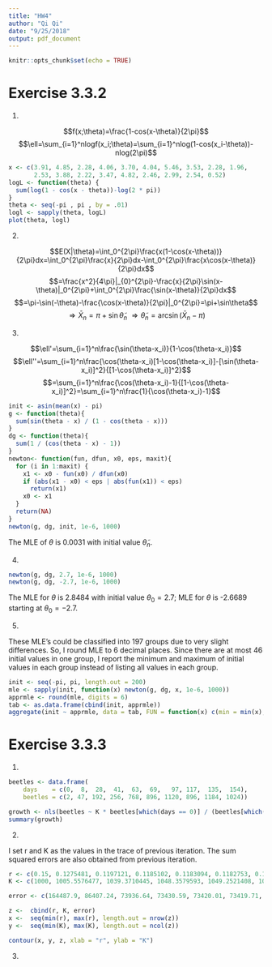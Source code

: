 ```yaml
---
title: "HW4"
author: "Qi Qi"
date: "9/25/2018"
output: pdf_document
---
```


```r
knitr::opts_chunk$set(echo = TRUE)
```

# Exercise 3.3.2

1.

$$f(x;\theta)=\frac{1-cos(x-\theta)}{2\pi}$$
$$\ell=\sum_{i=1}^nlogf(x_i;\theta)=\sum_{i=1}^nlog(1-cos(x_i-\theta))-nlog(2\pi)$$
```r
x <- c(3.91, 4.85, 2.28, 4.06, 3.70, 4.04, 5.46, 3.53, 2.28, 1.96,
       2.53, 3.88, 2.22, 3.47, 4.82, 2.46, 2.99, 2.54, 0.52)
logL <- function(theta) {
  sum(log(1 - cos(x - theta))-log(2 * pi))
}
theta <- seq(-pi , pi , by = .01)
logl <- sapply(theta, logL)
plot(theta, logl)

```

2.

$$E(X|\theta)=\int_0^{2\pi}\frac{x(1-\cos(x-\theta))}{2\pi}dx=\int_0^{2\pi}\frac{x}{2\pi}dx-\int_0^{2\pi}\frac{x\cos(x-\theta)}{2\pi}dx$$
$$=\frac{x^2}{4\pi}|_{0}^{2\pi}-\frac{x}{2\pi}\sin(x-\theta)|_0^{2\pi}+\int_0^{2\pi}\frac{\sin(x-\theta)}{2\pi}dx$$
$$=\pi-\sin(-\theta)-\frac{\cos(x-\theta)}{2\pi}|_0^{2\pi}=\pi+\sin\theta$$
$$\Rightarrow \bar{X}_n=\pi+\sin\tilde{\theta}_n \ \Rightarrow \tilde{\theta}_n=\arcsin(\bar{X}_n-\pi)$$

3.

$$\ell'=\sum_{i=1}^n\frac{\sin(\theta-x_i)}{1-\cos(\theta-x_i)}$$
$$\ell''=\sum_{i=1}^n\frac{\cos(\theta-x_i)[1-\cos(\theta-x_i)]-[\sin(\theta-x_i)]^2}{[1-\cos(\theta-x_i)]^2}$$
$$=\sum_{i=1}^n\frac{\cos(\theta-x_i)-1}{[1-\cos(\theta-x_i)]^2}=\sum_{i=1}^n\frac{1}{\cos(\theta-x_i)-1}$$

```r
init <- asin(mean(x) - pi)
g <- function(theta){
  sum(sin(theta - x) / (1 - cos(theta - x)))
}
dg <- function(theta){
  sum(1 / (cos(theta - x) - 1))
}
newton<- function(fun, dfun, x0, eps, maxit){
  for (i in 1:maxit) {
    x1 <- x0 - fun(x0) / dfun(x0)
    if (abs(x1 - x0) < eps | abs(fun(x1)) < eps)
      return(x1)
    x0 <- x1
  }
  return(NA)
}
newton(g, dg, init, 1e-6, 1000)

```

The MLE of $\theta$ is 0.0031 with initial value $\tilde{\theta}_n$.

4.

```r
newton(g, dg, 2.7, 1e-6, 1000)
newton(g, dg, -2.7, 1e-6, 1000)
```
The MLE for $\theta$ is 2.8484 with initial value $\theta_0=2.7$; MLE for $\theta$ is -2.6689 starting at $\theta_0=-2.7$.

5.

These MLE's could be classified into 197 groups due to very slight differences. So, I round MLE to 6 decimal places. Since there are at most 46 initial values in one group, I report the minimum and maximum of initial values in each group instead of listing all values in each group. 

```r
init <- seq(-pi, pi, length.out = 200)
mle <- sapply(init, function(x) newton(g, dg, x, 1e-6, 1000))
apprmle <- round(mle, digits = 6)
tab <- as.data.frame(cbind(init, apprmle))
aggregate(init ~ apprmle, data = tab, FUN = function(x) c(min = min(x), maxi = max(x) ))
```


# Exercise 3.3.3

1.

```r
beetles <- data.frame(
    days    = c(0,  8,  28,  41,  63,  69,   97, 117,  135,  154),
    beetles = c(2, 47, 192, 256, 768, 896, 1120, 896, 1184, 1024))

growth <- nls(beetles ~ K * beetles[which(days == 0)] / (beetles[which(days == 0)] + (K - beetles[which(days == 0)]) * exp(- r * days)), data = beetles, start = list(r = .15, K = 1000), trace=TRUE)
summary(growth)

```

2.

I set r and K as the values in the trace of previous iteration. The sum squared errors are also obtained from previous iteration.

```r

r <- c(0.15, 0.1275481, 0.1197121, 0.1185102, 0.1183094, 0.1182753, 0.1182696, 0.1182686)
K <- c(1000, 1005.5576477, 1039.3710445, 1048.3579593, 1049.2521408, 1049.3815481, 1049.4029151, 1049.4065121)

error <- c(164487.9, 86407.24, 73936.64, 73430.59, 73420.01, 73419.71, 73419.7, 73419.7)

z <-  cbind(r, K, error)
x <-  seq(min(r), max(r), length.out = nrow(z))
y <-  seq(min(K), max(K), length.out = ncol(z))

contour(x, y, z, xlab = "r", ylab = "K")

```

3.

